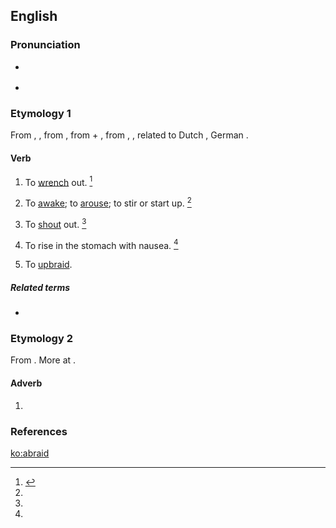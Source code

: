 ==English==

===Pronunciation===
* {{a|US}} {{IPA|/əˈbɹeɪd/}}
* {{homophones|abrade}}

===Etymology 1===
From {{etyl|enm}} {{term|abraiden|lang=enm}}, {{term|abreiden||to start up, awake, move, reproach|lang=enm}}, from {{etyl|ang}} {{term|abregdan|ābreġdan|to move quickly, vibrate, draw, draw from, remove, unsheath, wrench, pull out, withdraw, take away, draw back, free from, draw up, raise, lift up, start up|lang=ang}}, from {{etyl|gem-pro|en}} {{recons|uz-||out|lang=gem-pro}} + {{recons|bregdanan||to move, swing|lang=gem-pro}}, from {{etyl|ine-pro|en}} {{recons|bhrēḱ-|lang=ine-pro}}, {{recons|bhrēǵ-||to shine|lang=ine-pro}}, related to Dutch {{term|breien||to knit|lang=nl}}, German {{term|bretten||to knit|lang=de}}.

====Verb====
{{en-verb}}

# {{transitive|obsolete|of a sword}} To [[wrench]] out. {{defdate|Attested from prior to 1150 until around (1150 to 1350.)}}<ref name=SOED>{{reference-book | last =| first = | authorlink =  | coauthors =  | editor =Brown, Lesley  | others =  | title = The Shorter Oxford English Dictionary | origdate =  | origyear = 1933| origmonth =  | url =  | format =  | accessdate =  | accessyear =  | accessmonth =  | edition = 5th | date =  | year =2003| month =  | publisher =Oxford University Press  | location =Oxford, UK | language =  | id =  | doi = | isbn =978-0-19-860575-7 | lccn = | ol = | pages =7| chapter =  | chapterurl =  | quote =}}</ref>
# {{intransitive|transitive|UK|_|dialectal|Scotland}} To [[awake]]; to [[arouse]]; to stir or start up. {{defdate|Attested from around (1150 to 1350) until the late 16<sup>th</sup> century.}}<ref name=SOED/>
# {{intransitive|transitive|obsolete}} To [[shout]] out. {{defdate|Attested from around (1350 to 1470) until the early 17<sup>th</sup> century.}}<ref name=SOED/>
# {{transitive|obsolete}} To rise in the stomach with nausea. {{defdate|Attested from the mid 16<sup>th</sup> century until the mid 19<sup>th</sup> century.}}<ref name=SOED/>
# {{transitive|obsolete}} To [[upbraid]].

=====Related terms=====
* {{l|en|abray}}

===Etymology 2===
From {{etyl|enm}} {{term|abrede|lang=enm}}. More at {{l|en|abread}}.

====Adverb====
{{en-adv}}

# {{alternative form of|abread}}

===References===
<references/>

[[ko:abraid]]